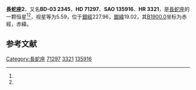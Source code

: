 {{Starbox begin
| name = 長蛇座2
}}
{{Starbox observe
| epoch = [[J2000.0|J2000.0]]
| constell = [[長蛇座|長蛇座]]<ref name=SIMBAD>{{cite web
 | url=http://simbad.u-strasbg.fr/simbad/sim-id?Ident=HR+3321
 | title =Pulsating variable Star
 | publisher=Centre de Données astronomiques de Strasbourg
 | work=SIMBAD
 | accessdate=2012-07-13}}</ref><ref name=DATA>{{cite web
 | url=http://vizier.u-strasbg.fr/viz-bin/VizieR-5?-out.add=.&-source=5050&-corr=PK=HR&-out.max=9999&HR=3321
 | title=VizieR Detailed Page
 | accessdate=2012-07-13
 | archive-date=2016-03-05
 | archive-url=https://web.archive.org/web/20160305024345/http://vizier.u-strasbg.fr/viz-bin/VizieR-5?-out.add=.&-source=5050&-corr=PK=HR&-out.max=9999&HR=3321
 | dead-url=no
 }}</ref>
| 星官 = [[外厨_(星官)|外厨]]
| ra = {{RA|8|26|27.2}}<ref name=SIMBAD /><ref name=DATA />
| dec = {{DEC|-3|59|15}}<ref name=SIMBAD /><ref name=DATA />
| appmag_v = 5.59<ref name=SIMBAD /><ref name=DATA />
}}
{{Starbox character
| class = A5III-IV<ref name=SIMBAD /><ref name=DATA />
| b-v = 0.22<ref name=SIMBAD /><ref name=DATA />
| u-b = 0.09<ref name=SIMBAD /><ref name=DATA />
| r-i = <ref name=SIMBAD /><ref name=DATA />
| variable = 
}}
{{Starbox astrometry
| radial_v = 0.09
| prop_mo_ra = 27
| parallax = 0.028
| p_error = 
}}
{{Starbox catalog
| names =BD-03 2345，[[SAO星表|SAO]] 135916，[[HD星表|HD]] 71297，[[HR星表|HR]] 3321}}
{{Starbox reference |Simbad=HR+3321}}
{{Starbox end}}

'''長蛇座2'''，又名'''BD-03 2345'''，'''HD 71297'''、'''SAO 135916'''、'''HR 3321'''，是[[長蛇座|長蛇座]]的一颗恒星<ref name=SIMBAD /><ref name=DATA />，视星等为5.59，位于[[銀道座標系|銀經]]227.96，[[銀道座標系|銀緯]]19.02，其[[B1900.0|B1900.0]]坐标为赤經{{RA|8|21|27.4}}，赤緯{{DEC|-3|19.02|31}}。

== 参考文献 ==
{{reflist}}

{{star-stub}}

{{長蛇座恒星}}
{{星官|外厨|6|17}}
[[Category:長蛇座|Category:長蛇座]]
[[Category:HD和HDE天體|71297]]
[[Category:HR天體|3321]]
[[Category:SAO天體|135916]]